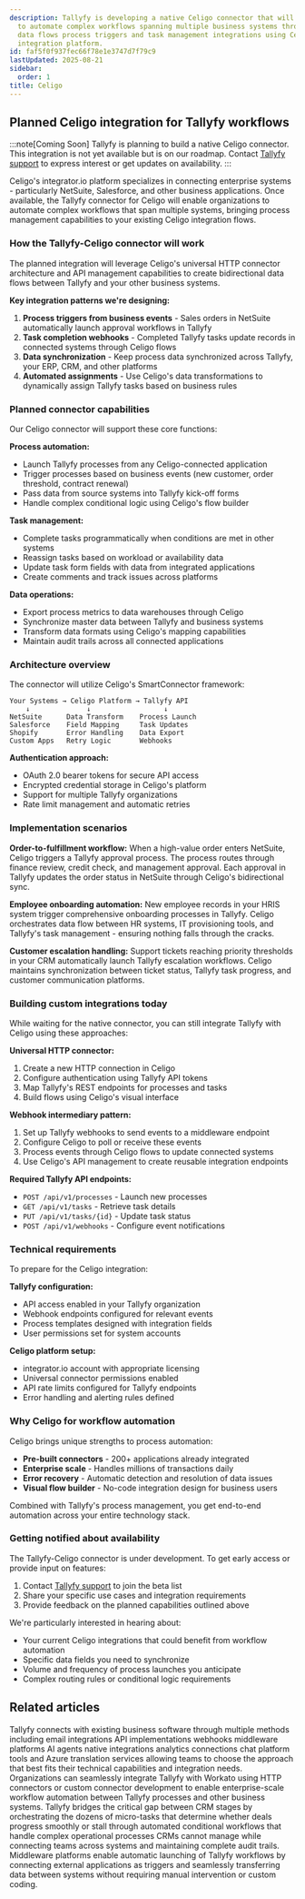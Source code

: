 ```yaml
---
description: Tallyfy is developing a native Celigo connector that will enable organizations
  to automate complex workflows spanning multiple business systems through bidirectional
  data flows process triggers and task management integrations using Celigo's enterprise
  integration platform.
id: faf5f0f937fec66f78e1e3747d7f79c9
lastUpdated: 2025-08-21
sidebar:
  order: 1
title: Celigo
---
```



## Planned Celigo integration for Tallyfy workflows

:::note[Coming Soon]
Tallyfy is planning to build a native Celigo connector. This integration is not yet available but is on our roadmap. Contact [Tallyfy support](/products/pro/miscellaneous/support/how-can-i-contact-tallyfys-support-team/) to express interest or get updates on availability.
:::

Celigo's integrator.io platform specializes in connecting enterprise systems - particularly NetSuite, Salesforce, and other business applications. Once available, the Tallyfy connector for Celigo will enable organizations to automate complex workflows that span multiple systems, bringing process management capabilities to your existing Celigo integration flows.

### How the Tallyfy-Celigo connector will work

The planned integration will leverage Celigo's universal HTTP connector architecture and API management capabilities to create bidirectional data flows between Tallyfy and your other business systems.

**Key integration patterns we're designing:**

1. **Process triggers from business events** - Sales orders in NetSuite automatically launch approval workflows in Tallyfy
2. **Task completion webhooks** - Completed Tallyfy tasks update records in connected systems through Celigo flows
3. **Data synchronization** - Keep process data synchronized across Tallyfy, your ERP, CRM, and other platforms
4. **Automated assignments** - Use Celigo's data transformations to dynamically assign Tallyfy tasks based on business rules

### Planned connector capabilities

Our Celigo connector will support these core functions:

**Process automation:**
- Launch Tallyfy processes from any Celigo-connected application
- Trigger processes based on business events (new customer, order threshold, contract renewal)
- Pass data from source systems into Tallyfy kick-off forms
- Handle complex conditional logic using Celigo's flow builder

**Task management:**
- Complete tasks programmatically when conditions are met in other systems
- Reassign tasks based on workload or availability data
- Update task form fields with data from integrated applications
- Create comments and track issues across platforms

**Data operations:**
- Export process metrics to data warehouses through Celigo
- Synchronize master data between Tallyfy and business systems
- Transform data formats using Celigo's mapping capabilities
- Maintain audit trails across all connected applications

### Architecture overview

The connector will utilize Celigo's SmartConnector framework:

```
Your Systems → Celigo Platform → Tallyfy API
    ↓              ↓                  ↓
NetSuite      Data Transform    Process Launch
Salesforce    Field Mapping     Task Updates
Shopify       Error Handling    Data Export
Custom Apps   Retry Logic       Webhooks
```

**Authentication approach:**
- OAuth 2.0 bearer tokens for secure API access
- Encrypted credential storage in Celigo's platform
- Support for multiple Tallyfy organizations
- Rate limit management and automatic retries

### Implementation scenarios

**Order-to-fulfillment workflow:**
When a high-value order enters NetSuite, Celigo triggers a Tallyfy approval process. The process routes through finance review, credit check, and management approval. Each approval in Tallyfy updates the order status in NetSuite through Celigo's bidirectional sync.

**Employee onboarding automation:**
New employee records in your HRIS system trigger comprehensive onboarding processes in Tallyfy. Celigo orchestrates data flow between HR systems, IT provisioning tools, and Tallyfy's task management - ensuring nothing falls through the cracks.

**Customer escalation handling:**
Support tickets reaching priority thresholds in your CRM automatically launch Tallyfy escalation workflows. Celigo maintains synchronization between ticket status, Tallyfy task progress, and customer communication platforms.

### Building custom integrations today

While waiting for the native connector, you can still integrate Tallyfy with Celigo using these approaches:

**Universal HTTP connector:**
1. Create a new HTTP connection in Celigo
2. Configure authentication using Tallyfy API tokens
3. Map Tallyfy's REST endpoints for processes and tasks
4. Build flows using Celigo's visual interface

**Webhook intermediary pattern:**
1. Set up Tallyfy webhooks to send events to a middleware endpoint
2. Configure Celigo to poll or receive these events
3. Process events through Celigo flows to update connected systems
4. Use Celigo's API management to create reusable integration endpoints

**Required Tallyfy API endpoints:**
- `POST /api/v1/processes` - Launch new processes
- `GET /api/v1/tasks` - Retrieve task details
- `PUT /api/v1/tasks/{id}` - Update task status
- `POST /api/v1/webhooks` - Configure event notifications

### Technical requirements

To prepare for the Celigo integration:

**Tallyfy configuration:**
- API access enabled in your Tallyfy organization
- Webhook endpoints configured for relevant events
- Process templates designed with integration fields
- User permissions set for system accounts

**Celigo platform setup:**
- integrator.io account with appropriate licensing
- Universal connector permissions enabled
- API rate limits configured for Tallyfy endpoints
- Error handling and alerting rules defined

### Why Celigo for workflow automation

Celigo brings unique strengths to process automation:

- **Pre-built connectors** - 200+ applications already integrated
- **Enterprise scale** - Handles millions of transactions daily
- **Error recovery** - Automatic detection and resolution of data issues
- **Visual flow builder** - No-code integration design for business users

Combined with Tallyfy's process management, you get end-to-end automation across your entire technology stack.

### Getting notified about availability

The Tallyfy-Celigo connector is under development. To get early access or provide input on features:

1. Contact [Tallyfy support](/products/pro/miscellaneous/support/how-can-i-contact-tallyfys-support-team/) to join the beta list
2. Share your specific use cases and integration requirements
3. Provide feedback on the planned capabilities outlined above

We're particularly interested in hearing about:
- Your current Celigo integrations that could benefit from workflow automation
- Specific data fields you need to synchronize
- Volume and frequency of process launches you anticipate
- Complex routing rules or conditional logic requirements


<PageTree />

## Related articles
<CardGrid>
<LinkTitleCard header="<b>Pro > Integrations</b>" href="/products/pro/integrations/" > Tallyfy connects with existing business software through multiple methods including email integrations API implementations webhooks middleware platforms AI agents native integrations analytics connections chat platform tools and Azure translation services allowing teams to choose the approach that best fits their technical capabilities and integration needs. </LinkTitleCard>
<LinkTitleCard header="<b>Middleware > Integrate Tallyfy with Workato</b>" href="/products/pro/integrations/middleware/workato/" > Organizations can seamlessly integrate Tallyfy with Workato using HTTP connectors or custom connector development to enable enterprise-scale workflow automation between Tallyfy processes and other business systems. </LinkTitleCard>
<LinkTitleCard header="<b>Middleware > Integrate to your CRM or ERP</b>" href="/products/pro/integrations/middleware/integrate-into-crm/" > Tallyfy bridges the critical gap between CRM stages by orchestrating the dozens of micro-tasks that determine whether deals progress smoothly or stall through automated conditional workflows that handle complex operational processes CRMs cannot manage while connecting teams across systems and maintaining complete audit trails. </LinkTitleCard>
<LinkTitleCard header="<b>Triggers > Launch via middleware</b>" href="/products/pro/launching/triggers/via-middleware/" > Middleware platforms enable automatic launching of Tallyfy workflows by connecting external applications as triggers and seamlessly transferring data between systems without requiring manual intervention or custom coding. </LinkTitleCard>
</CardGrid>